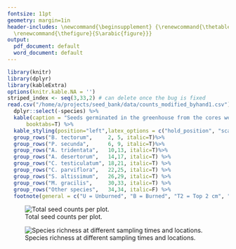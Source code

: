 ```yaml
---
fontsize: 11pt
geometry: margin=1in
header-includes: \newcommand{\beginsupplement} {\renewcommand{\thetable}{S\arabic{table}}
  \renewcommand{\thefigure}{S\arabic{figure}}}
output:
  pdf_document: default
  word_document: default
---
```


\beginsupplement

```r
library(knitr)
library(dplyr)
library(kableExtra)
options(knitr.kable.NA = '')
striped_index <- seq(3,33,2) # can delete once the bug is fixed
read.csv("/home/a/projects/seed_bank/data/counts_modified_byhand1.csv") %>%
  dplyr::select(-species) %>%
  kable(caption = "Seeds germinated in the greenhouse from the cores we collected.", format="latex",
      booktabs=T) %>%
  kable_styling(position="left",latex_options = c("hold_position", "scale_down"), stripe_index = seq(3,33,2)) %>%
  group_rows("B. tectorum",     2, 5, italic=T)%>%
  group_rows("P. secunda",      6, 9, italic=T)%>%
  group_rows("A. tridentata",   10,13, italic=T)%>%
  group_rows("A. desertorum",   14,17, italic=T) %>%
  group_rows("C. testiculatum", 18,21, italic=T) %>%
  group_rows("C. parviflora",   22,25, italic=T) %>%
  group_rows("S. altissimum",   26,29, italic=T) %>%
  group_rows("M. gracilis",     30,33, italic=T) %>%
  group_rows("Other species",   34,34, italic=F) %>%
  footnote(general = c("U = Unburned", "B = Burned", "T2 = Top 2 cm", "B4 = Bottom 4 cm"))

```

<!-- ![Modelled abundance of germinable seeds for all species found at more than one location along a gradient of burn severity (RdNBR). Black line is the mean prediction. Upper axis limit is cut off at 17 seeds for ease of visualization.](images/poisson_preds_rdnbr.png) -->

![Total seed counts per plot.](images/depth_x_burned_counts.png)

![Species richness at different sampling times and locations.](images/richness_fig.png)


